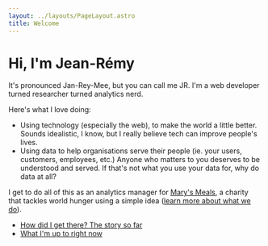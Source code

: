 ---
layout: ../layouts/PageLayout.astro
title: Welcome
---

# Hi, I'm Jean-Rémy

It's pronounced Jan-Rey-Mee, but you can call me JR. 
I'm a web developer turned researcher turned analytics nerd.

Here's what I love doing:
- Using technology (especially the web), to make the world a little better. Sounds idealistic, I know, but I really believe tech can improve people's lives. 
- Using data to help organisations serve their people (ie. your users, customers, employees, etc.) Anyone who matters to you deserves to be understood and served. If that's not what you use your data for, why do data at all?

I get to do all of this as an analytics manager for [Mary's Meals](https://www.marysmeals.org/), a charity that tackles world hunger using a simple idea ([learn more about what we do](https://www.marysmeals.org/what-we-do)).
 

- [How did I get there? The story so far](/about)
- [What I'm up to right now](/now)